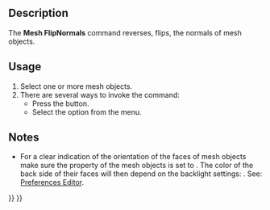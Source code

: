 <languages/>

{{Docnav
|[[Mesh_HarmonizeNormals|HarmonizeNormals]]
|[[Mesh_FillupHoles|FillupHoles]]
|[[Mesh_Workbench|Mesh]]
|IconL=Mesh_HarmonizeNormals.svg
|IconR=Mesh_FillupHoles.svg
|IconC=Workbench_Mesh.svg
}}

{{GuiCommand
|Name=Mesh FlipNormals
|MenuLocation=Meshes → Flip Normals
|Workbenches=[[Mesh_Workbench|Mesh]]
|SeeAlso=[[Mesh_HarmonizeNormals|Mesh HarmonizeNormals]]
}}

==Description==

The '''Mesh FlipNormals''' command reverses, flips, the normals of mesh objects.

==Usage==

# Select one or more mesh objects.
# There are several ways to invoke the command:
#* Press the {{Button|[[Image:Mesh_FlipNormals.svg|16px]] [[Mesh_FlipNormals|Flip Normals]]}} button.
#* Select the {{MenuCommand|Meshes → [[Image:Mesh_FlipNormals.svg|16px]] Flip Normals}} option from the menu.

==Notes==

* For a clear indication of the orientation of the faces of mesh objects make sure the {{PropertyView|Lighting}} property of the mesh objects is set to {{Value|One side}}. The color of the back side of their faces will then depend on the backlight settings: {{MenuCommand|Edit → Preferences → Display → Light Sources → Backlight}}. See: [[Preferences_Editor#Light_Sources|Preferences Editor]].


{{Docnav
|[[Mesh_HarmonizeNormals|HarmonizeNormals]]
|[[Mesh_FillupHoles|FillupHoles]]
|[[Mesh_Workbench|Mesh]]
|IconL=Mesh_HarmonizeNormals.svg
|IconR=Mesh_FillupHoles.svg
|IconC=Workbench_Mesh.svg
}}

{{Mesh Tools navi{{#translation:}}}}
{{Userdocnavi{{#translation:}}}}
{{clear}}